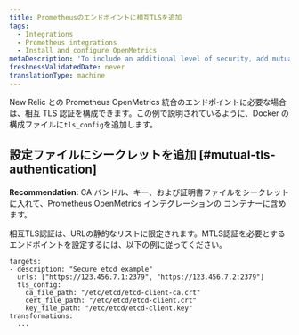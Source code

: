 ```yaml
---
title: Prometheusのエンドポイントに相互TLSを追加
tags:
  - Integrations
  - Prometheus integrations
  - Install and configure OpenMetrics
metaDescription: 'To include an additional level of security, add mutual TLS to your Docker or Kubernetes config file for the Prometheus OpenMetrics integration with New Relic.'
freshnessValidatedDate: never
translationType: machine
---
```


New Relic との Prometheus OpenMetrics 統合のエンドポイントに必要な場合は、相互 TLS 認証を構成できます。この例で説明されているように、Docker の構成ファイルに`tls_config`を追加します。

## 設定ファイルにシークレットを追加 [#mutual-tls-authentication]

<DNT>**Recommendation:**</DNT> CA バンドル、キー、および証明書ファイルをシークレットに入れて、Prometheus OpenMetrics インテグレーションの コンテナーに含めます。

相互TLS認証は、URLの静的なリストに限定されます。MTLS認証を必要とするエンドポイントを設定するには、以下の例に従ってください。

```
targets:
- description: "Secure etcd example"
  urls: ["https://123.456.7.1:2379", "https://123.456.7.2:2379"]
  tls_config:
    ca_file_path: "/etc/etcd/etcd-client-ca.crt"
    cert_file_path: "/etc/etcd/etcd-client.crt"
    key_file_path: "/etc/etcd/etcd-client.key"
transformations:
  ...
```